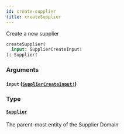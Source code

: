 ```yaml
---
id: create-supplier
title: createSupplier
---
```


Create a new supplier

```graphql
createSupplier(
  input: SupplierCreateInput!
): Supplier!

```

### Arguments

#### `input` ([`SupplierCreateInput!`](/developers/supplier-apis/supply-api/graphql/reference/inputs/supplier-create-input))

### Type

#### [`Supplier`](/developers/supplier-apis/supply-api/graphql/reference/objects/supplier)

The parent-most entity of the Supplier Domain
